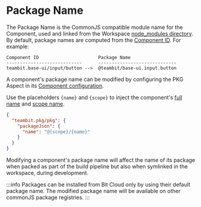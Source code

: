 # Package Name

The Package Name is the CommonJS compatible module name for the Component, used and linked from the Workspace [node_modules directory](/workspace/node-modules).
By default, package names are computed from the [Component ID](/components/component-id). For example:

```
Component ID                      Package Name
----------------------------      -----------------------------
teambit.base-ui/input/button -->  @teambit/base-ui.input.button
```

A component's package name can be modified by configuring the PKG Aspect in its [Component configuration](/components/component-config).

Use the placeholders `{name}` and `{scope}` to inject the component's [full name](/components/component-id#component-full-name) and [scope name](/components/component-id#scope-name).

```json
{
  "teambit.pkg/pkg": {
    "packageJson": {
      "name": "@{scope}/{name}"
    }
  }
}
```

Modifying a component's package name will affect the name of its package when packed as part of the build pipeline but also when symlinked in the workspace, during development.

:::info
Packages can be installed from Bit Cloud only by using their default package name. The modified package name will be available on other commonJS package registries.
:::
